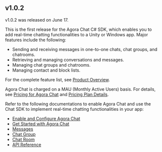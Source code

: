 ## v1.0.2

v1.0.2 was released on June 17.

This is the first release for the Agora Chat C# SDK, which enables you to add real-time chatting functionalities to a Unity or Windows app. Major features include the following:

- Sending and receiving messages in one-to-one chats, chat groups, and chatrooms.
- Retrieving and managing conversations and messages.
- Managing chat groups and chatrooms.
- Managing contact and block lists.

For the complete feature list, see [Product Overview](./agora_chat_overview?platform=Windows).

Agora Chat is charged on a MAU (Monthly Active Users) basis. For details, see [Pricing for Agora Chat](./agora_chat_pricing?platform=Windows) and [Pricing Plan Details](./agora_chat_plan?platform=Windows).

Refer to the following documentations to enable Agora Chat and use the Chat SDK to implement real-time chatting functionalities in your app:

- [Enable and Configure Agora Chat](./enable_agora_chat?platform=Windows)
- [Get Started with Agora Chat](./agora_chat_get_started_windows?platform=Windows)
- [Messages](./agora_chat_message_overview?platform=Windows)
- [Chat Group](./agora_chat_group_overview?platform=Windows)
- [Chat Room](./agora_chat_chatroom_overview?platform=Windows)
- [API Reference](./agora-chat/API%20Reference/im_csharp/class_chat_s_d_k_1_1_s_d_k_client.html?transId=86800a60-e862-11ec-ba28-998741466f1a)